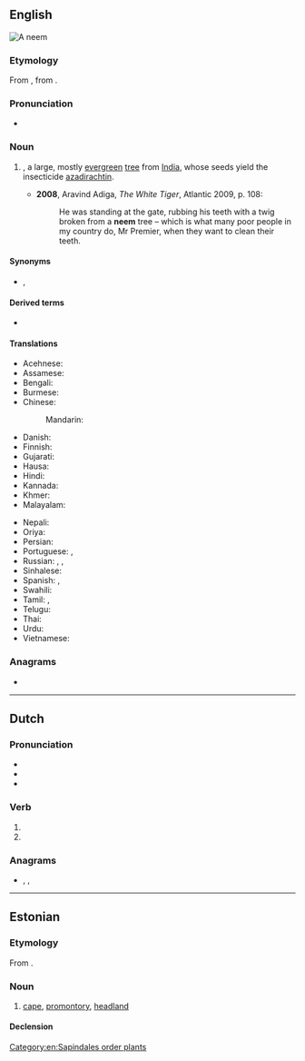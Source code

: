 ==English==
[[File:Neemtree.jpg|right|thumb|A '''neem''']]
{{wikipedia}}

===Etymology===
From {{etyl|hi|en}} {{m|hi|नीम|tr=nīm}}, from {{etyl|sa|en}} {{m|sa|निम्ब}}.

===Pronunciation===
* {{a|UK}} {{IPA|/niːm/|lang=en}}

===Noun===
{{en-noun}}

# {{taxlink|Azadirachta indica|species|noshow=1}}, a large, mostly [[evergreen]] [[tree]] from [[India]], whose seeds yield the insecticide [[azadirachtin]].
#* '''2008''', Aravind Adiga, ''The White Tiger'', Atlantic 2009, p. 108:
#*: He was standing at the gate, rubbing his teeth with a twig broken from a '''neem''' tree – which is what many poor people in my country do, Mr Premier, when they want to clean their teeth.

====Synonyms====
* {{sense|Azadirachta indica}} {{l|en|margosa}}, {{taxlink|Melia azadirachta|species|noshow=1}} {{qualifier|Translingual}}

====Derived terms====
* {{l|en|neem cake}}

====Translations====
{{trans-top|''Azadirachta indica''}}
* Acehnese: {{t|ace|beuëng}}
* Assamese: {{t|as|নিম|tr=nim}}
* Bengali: {{t|bn|নিম|sc=Beng|tr=nim}}
* Burmese: {{t|my|တမာပင်}}
* Chinese:
*: Mandarin: {{t-needed|cmn}}
* Danish: {{t|da|neemtræ}}
* Finnish: {{t+|fi|neempuu}}
* Gujarati: {{t+|gu|લીમડો|sc=Gujr|tr=līmaḍō}}
* Hausa: {{t|ha|nim}}
* Hindi: {{t+|hi|नीम|sc=Deva}}
* Kannada: {{t+|kn|ಬೇವು|sc=Knda}}
* Khmer: {{t+|km|ស្ដៅ|tr=sdav|sc=Khmr}}
* Malayalam: {{t+|ml|ആര്യവേപ്പ്|sc=Mlym}}
{{trans-mid}}
* Nepali: {{t|ne|नीम}}
* Oriya: {{t|or|ନିମ୍ବ}}
* Persian: {{t|fa|چریش}}
* Portuguese: {{t+|pt|amargoseira|f}}, {{t+|pt|nim|m}}
* Russian: {{t+|ru|ним|m}}, {{t|ru|ни́им}}, {{t|ru|азадира́хта инди́йская|f}}
* Sinhalese: {{t|si|කොහොඹ}}
* Spanish: {{t+|es|nim|m}}, {{t+|es|margosa|f}}
* Swahili: {{t|sw|mwarobaini}}
* Tamil: {{t+|ta|வேம்பு|sc=Taml}}, {{t+|ta|வேப்பமரம்|sc=Taml}}
* Telugu: {{t+|te|వేప|sc=Telu}}
* Thai: {{t+|th|สะเดา|tr=sàdao}}
* Urdu: {{t|ur|نیم|tr=nīm|sc=ur-Arab}}
* Vietnamese: {{t|vi|sầu đâu}}
{{trans-bottom}}

===Anagrams===
* {{anagrams|en|em- -en}}

[[Category:en:Sapindales order plants]]

----

==Dutch==

===Pronunciation===
* {{audio|Nl-neem.ogg|Audio|lang=nl}}
* {{rhymes|eːm|lang=nl}}
* {{IPA|/neːm/|lang=nl}}

===Verb===
{{nl-verb-form}}

# {{nl-verb form of|p=1|n=sg|t=pres|m=ind|nemen}}
# {{nl-verb form of|m=imp|nemen}}

===Anagrams===
* {{l|nl|meen}}, {{l|nl|mene}}, {{l|nl|neme}}

----

==Estonian==
{{wikipedia|lang=et}}

===Etymology===
From {{inh|et|fiu-fin-pro|*neemi}}.

===Noun===
{{et-noun}}

# {{lb|et|geography}} [[cape]], [[promontory]], [[headland]]

====Declension====
{{rfinfl|et|noun}}